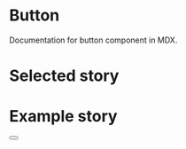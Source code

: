 

# Button

Documentation for button component in MDX.

<Meta
  title="Button"
  component={Button}
/>

# Selected story

<Canvas>
  <Story id="." />
</Canvas>

# Example story

<Canvas>
  <Story name="Example story">
    <Button label="Hello" />
  </Story>
</Canvas>

